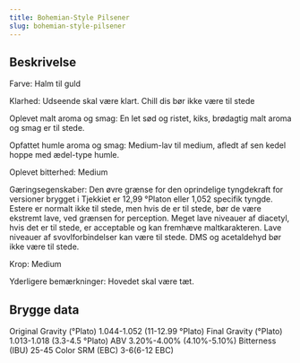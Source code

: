```yaml
---
title: Bohemian-Style Pilsener
slug: bohemian-style-pilsener
---
```


## Beskrivelse
Farve: Halm til guld

Klarhed: Udseende skal være klart. Chill dis bør ikke være til stede

Oplevet malt aroma og smag: En let sød og ristet, kiks, brødagtig malt aroma og smag er til stede.

Opfattet humle aroma og smag: Medium-lav til medium, afledt af sen kedel hoppe med ædel-type humle.

Oplevet bitterhed: Medium

Gæringsegenskaber: Den øvre grænse for den oprindelige tyngdekraft for versioner brygget i Tjekkiet er 12,99 °Platon eller 1,052 specifik tyngde. Estere er normalt ikke til stede, men hvis de er til stede, bør de være ekstremt lave, ved grænsen for perception. Meget lave niveauer af diacetyl, hvis det er til stede, er acceptable og kan fremhæve maltkarakteren. Lave niveauer af svovlforbindelser kan være til stede. DMS og acetaldehyd bør ikke være til stede.

Krop: Medium

Yderligere bemærkninger: Hovedet skal være tæt.



## Brygge data
Original Gravity (°Plato) 1.044-1.052 (11-12.99 °Plato)
Final Gravity  (°Plato) 1.013-1.018 (3.3-4.5 °Plato)
ABV 3.20%-4.00% (4.10%-5.10%)
Bitterness (IBU) 25-45
Color SRM (EBC) 3-6(6-12 EBC)					

